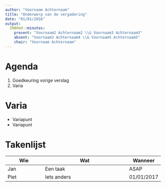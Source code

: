 ```yaml
---
author: "Voornaam Achternaam"
title: "Onderwerp van de vergadering"
date: "01/01/2016"
output: 
  INBOmd::minutes:
    present: "Voornaam2 Achternaam2 \\& Voornaam3 Achternaam3"
    absent: "Voornaam3 Achternaam4 \\& Voornaam5 Achternaam5"
    chair: "Voornaam Achternaam"
---
```


# Agenda

1. Goedkeuring vorige verslag
1. Varia

# Varia

- Variapunt
- Variapunt

# Takenlijst

| Wie                 | Wat                                          | Wanneer |
| ------------------- | -------------------------------------------- | ------- |
| Jan | Een taak | ASAP |
| Piet | Iets anders | 01/01/2017 |
